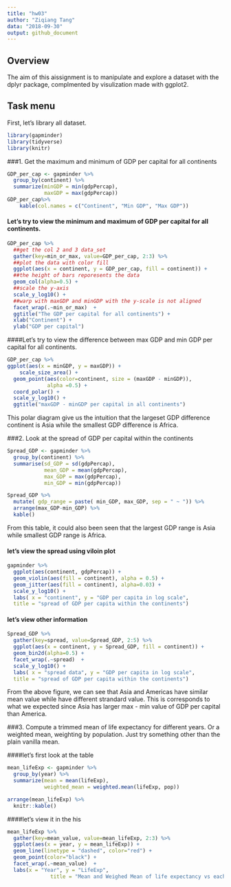 ```yaml
---
title: "hw03"
author: "Ziqiang Tang"
data: "2018-09-30"
output: github_document
---
```


## Overview
The aim of this aissignment is to manipulate and explore a dataset with the dplyr package, complmented by visulization made with ggplot2.


## Task menu
First, let's library all dataset.
```r
library(gapminder)
library(tidyverse)
library(knitr)
```

###1. Get the maximum and minimum of GDP per capital for all continents
```r
GDP_per_cap <- gapminder %>% 
  group_by(continent) %>% 
  summarize(minGDP = min(gdpPercap),
            maxGDP = max(gdpPercap))
GDP_per_cap%>% 
    kable(col.names = c("Continent", "Min GDP", "Max GDP"))
```

#### Let's try to view the minimum and maximum of GDP per capital for all continents.
```r
GDP_per_cap %>% 
  ##get the col 2 and 3 data_set
  gather(key=min_or_max, value=GDP_per_cap, 2:3) %>%  
  ##plot the data with color fill
  ggplot(aes(x = continent, y = GDP_per_cap, fill = continent)) +
  ##the height of bars reporesents the data
  geom_col(alpha=0.5) +
  ##scale the y-axis
  scale_y_log10() +
  ##warp with maxGDP and minGDP with the y-scale is not aligned
  facet_wrap(.~min_or_max)  +
  ggtitle("The GDP per capital for all continents") +
  xlab("Continent") +
  ylab("GDP per capital")
```

####Let's try to view the difference between max GDP and min GDP per capital for all continents.
```r
GDP_per_cap %>% 
ggplot(aes(x = minGDP, y = maxGDP)) +
    scale_size_area() +
  geom_point(aes(color=continent, size = (maxGDP - minGDP)), 
             alpha =0.5) +
  coord_polar() +
  scale_y_log10() +
  ggtitle("maxGDP - minGDP per capital in all continents")
```
This polar diagram give us the intuition that the largeset GDP difference continent is Asia while the smallest GDP difference is Africa.

###2. Look at the spread of GDP per capital within the continents
```r
Spread_GDP <- gapminder %>%   
  group_by(continent) %>% 
  summarise(sd_GDP = sd(gdpPercap),
            mean_GDP = mean(gdpPercap),
            max_GDP = max(gdpPercap),
            min_GDP = min(gdpPercap))

Spread_GDP %>% 
  mutate( gdp_range = paste( min_GDP, max_GDP, sep = " ~ ")) %>%
  arrange(max_GDP-min_GDP) %>% 
  kable()
```

From this table, it could also been seen that the largest GDP range is Asia while smallest GDP range is Africa.

####  let's view the spread using viloin plot
```r
gapminder %>% 
  ggplot(aes(continent, gdpPercap)) +
  geom_violin(aes(fill = continent), alpha = 0.5) +
  geom_jitter(aes(fill = continent), alpha=0.03) +
  scale_y_log10() +
  labs( x = "continent", y = "GDP per capita in log scale", 
  title = "spread of GDP per capita within the continents")
```

#### let's view other information
```r
Spread_GDP %>%
  gather(key=spread, value=Spread_GDP, 2:5) %>%  
  ggplot(aes(x = continent, y = Spread_GDP, fill = continent)) +
  geom_bin2d(alpha=0.5) +
  facet_wrap(.~spread)  +
  scale_y_log10() +
  labs( x = "spread data", y = "GDP per capita in log scale", 
  title = "spread of GDP per capita within the continents")
```

From the above figure, we can see that Asia and Americas have similar mean value while have different strandard value. This is corresponds to what we expected since Asia has larger max - min value of GDP per capital than America.

###3. Compute a trimmed mean of life expectancy for different years. Or a weighted mean, weighting by population. Just try something other than the plain vanilla mean.

####let's first look at the table
```r
mean_lifeExp <- gapminder %>%
  group_by(year) %>%
  summarize(mean = mean(lifeExp),
            weighted_mean = weighted.mean(lifeExp, pop)) 

arrange(mean_lifeExp) %>% 
  knitr::kable()
```

####let's view it in the his
```r
mean_lifeExp %>% 
  gather(key=mean_value, value=mean_lifeExp, 2:3) %>% 
  ggplot(aes(x = year, y = mean_lifeExp)) +
  geom_line(linetype = "dashed", color="red") +
  geom_point(color="black") +
  facet_wrap(.~mean_value)  +
  labs(x = "Year", y = "LifeExp", 
              title = "Mean and Weighed Mean of life expectancy vs each year")
```

